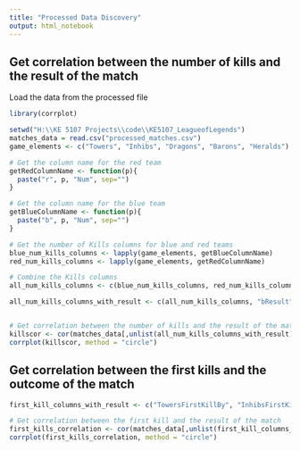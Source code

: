 ```yaml
---
title: "Processed Data Discovery"
output: html_notebook
---
```

## Get correlation between the number of kills and the result of the match
Load the data from the processed file
```r
library(corrplot)

setwd("H:\\KE 5107 Projects\\code\\KE5107_LeagueofLegends")
matches_data = read.csv("processed_matches.csv")
game_elements <- c("Towers", "Inhibs", "Dragons", "Barons", "Heralds") 

# Get the column name for the red team
getRedColumnName <- function(p){
  paste("r", p, "Num", sep="")
}

# Get the column name for the blue team
getBlueColumnName <- function(p){
  paste("b", p, "Num", sep="")
}

# Get the number of Kills columns for blue and red teams
blue_num_kills_columns <- lapply(game_elements, getBlueColumnName)
red_num_kills_columns <- lapply(game_elements, getRedColumnName)

# Combine the Kills columns
all_num_kills_columns <- c(blue_num_kills_columns, red_num_kills_columns)

all_num_kills_columns_with_result <- c(all_num_kills_columns, "bResult")


# Get correlation between the number of kills and the result of the match
killscor <- cor(matches_data[,unlist(all_num_kills_columns_with_result)])
corrplot(killscor, method = "circle")

```

## Get correlation between the first kills and the outcome of the match
```r
first_kill_columns_with_result <- c("TowersFirstKillBy", "InhibsFirstKillBy", "DragonsFirstKillBy", "bResult")

# Get correlation between the first kill and the result of the match
first_kills_correlation <- cor(matches_data[,unlist(first_kill_columns_with_result)])
corrplot(first_kills_correlation, method = "circle")
```
